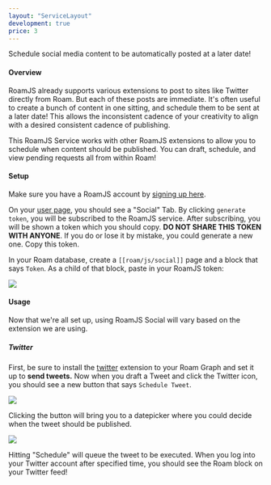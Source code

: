```yaml
---
layout: "ServiceLayout"
development: true
price: 3
---
```


Schedule social media content to be automatically posted at a later date!

#### Overview

RoamJS already supports various extensions to post to sites like Twitter directly from Roam. But each of these posts are immediate. It's often useful to create a bunch of content in one sitting, and schedule them to be sent at a later date! This allows the inconsistent cadence of your creativity to align with a desired consistent cadence of publishing.

This RoamJS Service works with other RoamJS extensions to allow you to schedule when content should be published. You can draft, schedule, and view pending requests all from within Roam!

#### Setup

Make sure you have a RoamJS account by [signing up here](/signup).

On your [user page](/user), you should see a "Social" Tab. By clicking `generate token`, you will be subscribed to the RoamJS service. After subscribing, you will be shown a token which you should copy. **DO NOT SHARE THIS TOKEN WITH ANYONE**. If you do or lose it by mistake, you could generate a new one. Copy this token.

In your Roam database, create a `[[roam/js/social]]` page and a block that says `Token`. As a child of that block, paste in your RoamJS token:

![](/images/social-config.png)

#### Usage

Now that we're all set up, using RoamJS Social will vary based on the extension we are using.

##### Twitter

First, be sure to install the [twitter](/docs/extensions/twitter) extension to your Roam Graph and set it up to **send tweets.** Now when you draft a Tweet and click the Twitter icon, you should see a new button that says `Schedule Tweet`.

![](/images/schedule-tweet.png)

Clicking the button will bring you to a datepicker where you could decide when the tweet should be published. 

![](/images/schedule-tweet-submit.png)

Hitting "Schedule" will queue the tweet to be executed. When you log into your Twitter account after specified time, you should see the Roam block on your Twitter feed!
